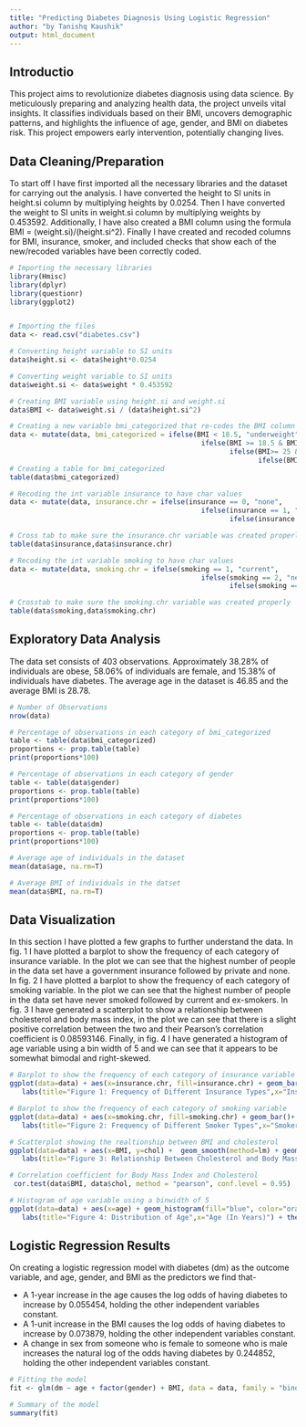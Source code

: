 ```yaml
---
title: "Predicting Diabetes Diagnosis Using Logistic Regression"
author: "by Tanishq Kaushik"
output: html_document
---
```


## Introductio 
This project aims to revolutionize diabetes diagnosis using data science. 
By meticulously preparing and analyzing health data, the project unveils vital insights. 
It classifies individuals based on their BMI, uncovers demographic patterns, and highlights 
the influence of age, gender, and BMI on diabetes risk. This project empowers early intervention, potentially changing lives.

## Data Cleaning/Preparation
To start off I have first imported all the necessary libraries and the dataset for carrying out the analysis. I have converted the height to SI units in height.si column by multiplying heights by 0.0254. Then I have converted the weight to SI units in weight.si column by multiplying weights by 0.453592. Additionally, I have also created a BMI column using the formula BMI = (weight.si)/(height.si^2). Finally I have created and recoded columns for BMI, insurance, smoker, and included checks that show each of the new/recoded variables have been correctly coded.

```r
# Importing the necessary libraries
library(Hmisc)
library(dplyr)
library(questionr)
library(ggplot2)


# Importing the files
data <- read.csv("diabetes.csv")

# Converting height variable to SI units
data$height.si <- data$height*0.0254

# Converting weight variable to SI units
data$weight.si <- data$weight * 0.453592

# Creating BMI variable using height.si and weight.si
data$BMI <- data$weight.si / (data$height.si^2)

# Creating a new variable bmi_categorized that re-codes the BMI column to different categories
data <- mutate(data, bmi_categorized = ifelse(BMI < 18.5, "underweight",
                                               ifelse(BMI >= 18.5 & BMI <= 25, "normal", 
                                                      ifelse(BMI>= 25 & BMI <= 30, "overweight",
                                                             ifelse(BMI >= 30,"obese", NA )))))
# Creating a table for bmi_categorized
table(data$bmi_categorized)

# Recoding the int variable insurance to have char values 
data <- mutate(data, insurance.chr = ifelse(insurance == 0, "none",
                                               ifelse(insurance == 1, "government", 
                                                      ifelse(insurance == 2, "private",NA))))

# Cross tab to make sure the insurance.chr variable was created properly
table(data$insurance,data$insurance.chr)

# Recoding the int variable smoking to have char values 
data <- mutate(data, smoking.chr = ifelse(smoking == 1, "current",
                                               ifelse(smoking == 2, "never", 
                                                      ifelse(smoking == 3, "ex-smoker",NA))))

# Crosstab to make sure the smoking.chr variable was created properly
table(data$smoking,data$smoking.chr)

```


## Exploratory Data Analysis
The data set consists of 403 observations. Approximately 38.28% of individuals are obese, 58.06% of individuals are female, and 15.38% of individuals have diabetes. The average age in the dataset is 46.85 and the average BMI is 28.78.
```r

# Number of Observations
nrow(data)

# Percentage of observations in each category of bmi_categorized
table <- table(data$bmi_categorized)
proportions <- prop.table(table)
print(proportions*100)

# Percentage of observations in each category of gender
table <- table(data$gender)
proportions <- prop.table(table)
print(proportions*100)

# Percentage of observations in each category of diabetes
table <- table(data$dm)
proportions <- prop.table(table)
print(proportions*100)

# Average age of individuals in the dataset
mean(data$age, na.rm=T)

# Average BMI of individuals in the datset
mean(data$BMI, na.rm=T)
```


## Data Visualization

In this section I have plotted a few graphs to further understand the data. In fig. 1 I have plotted a barplot to show the frequency of each category of insurance variable. In the plot we can see that the highest number of people in the data set have a government insurance followed by private and none. In fig. 2 I have plotted a barplot to show the frequency of each category of smoking variable. In the plot we can see that the highest number of people in the data set have never smoked followed by current and ex-smokers. In fig. 3 I have generated a scatterplot to show a relationship between cholesterol and body mass index, in the plot we can see that there is a slight positive correlation between the two and their Pearson's correlation coefficient is 0.08593146. Finally, in fig. 4 I have generated a histogram of age variable using a bin width of 5 and we can see that it appears to be somewhat bimodal and right-skewed.
```r

# Barplot to show the frequency of each category of insurance variable
ggplot(data=data) + aes(x=insurance.chr, fill=insurance.chr) + geom_bar()+
   labs(title="Figure 1: Frequency of Different Insurance Types",x="Insurance Type", fill = "Insurance Type") + theme(plot.title = element_text(hjust = 0.5))

# Barplot to show the frequency of each category of smoking variable
ggplot(data=data) + aes(x=smoking.chr, fill=smoking.chr) + geom_bar()+
   labs(title="Figure 2: Frequency of Different Smoker Types",x="Smoker Type", fill = "Smoker Type") + theme(plot.title = element_text(hjust = 0.5))

# Scatterplot showing the realtionship between BMI and cholesterol 
ggplot(data=data) + aes(x=BMI, y=chol) +  geom_smooth(method=lm) + geom_point() +
   labs(title="Figure 3: Relationship Between Cholesterol and Body Mass Index",x="Body Mass Index (BMI)", y="Cholesterol") + theme(plot.title = element_text(hjust = 0.5))

# Correlation coefficient for Body Mass Index and Cholesterol
 cor.test(data$BMI, data$chol, method = "pearson", conf.level = 0.95)

# Histogram of age variable using a binwidth of 5
ggplot(data=data) + aes(x=age) + geom_histogram(fill="blue", color="orangered", binwidth = 5)+
   labs(title="Figure 4: Distribution of Age",x="Age (In Years)") + theme(plot.title = element_text(hjust = 0.5))


```

## Logistic Regression Results
On creating a logistic regression model with diabetes (dm) as the outcome variable, and age, gender, and BMI as the predictors we find that-

* A 1-year increase in the age causes the log odds of having diabetes to increase by 0.055454, holding the other independent variables constant.
* A 1-unit increase in the BMI causes the log odds of having diabetes to increase by 0.073879, holding the other independent variables constant.
* A change in sex from someone who is female to someone who is male increases the natural log of the odds having diabetes by 0.244852, holding the other independent variables constant.

```r
# Fitting the model
fit <- glm(dm ~ age + factor(gender) + BMI, data = data, family = "binomial")

# Summary of the model
summary(fit)
```

